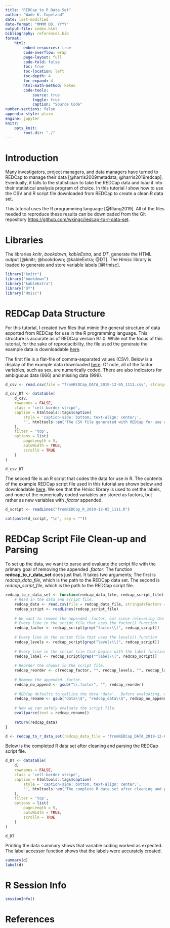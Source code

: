 ```yaml
---
title: "REDCap to R Data Set"
author: "Wade K. Copeland"
date: last-modified
date-format: "MMMM DD, YYYY"
output-file: index.html
bibliography: references.bib
format:
    html:
        embed-resources: true
        code-overflow: wrap
        page-layout: full
        code-fold: false
        toc: true
        toc-location: left
        toc-depth: 4
        toc-expand: 4
        html-math-method: katex
        code-tools:
            source: true
            toggle: true
            caption: "Source Code"
number-sections: false
appendix-style: plain
engine: jupyter
knitr:
    opts_knit:
        root.dir: "./"
---
```


# Introduction

Many investigators, project managers, and data managers have turned to REDCap to manage their data [@harris2009metadata; @harris2019redcap].  Eventually, it falls to the statistician to take the REDCap data and load it into their statistical analysis program of choice.  In this tutorial I show how to use the CSV and R script file downloaded from REDCap to create a clean R data set.

This tutorial uses the R programming language [@Rlang2019].  All of the files needed to reproduce these results can be downloaded from the Git repository <a href="https://github.com/wkingc/redcap-to-r-data-set" target="_blank">https://github.com/wkingc/redcap-to-r-data-set</a>.

# Libraries

The libraries <i>knitr</i>, <i>bookdown</i>, <i>kableExtra</i>, and <i>DT</i>, generate the HTML output [@knitr; @bookdown; @kableExtra; @DT].  The <i>Hmisc</i> library is loaded to generate and store variable labels [@Hmisc].

```r
library("knitr")
library("bookdown")
library("kableExtra")
library("DT")
library("Hmisc")
```

# REDCap Data Structure

For this tutorial, I created two files that mimic the general structure of data exported from REDCap for use in the R programming language.  This structure is accurate as of REDCap version 9.1.0.  While not the focus of this tutorial, for the sake of reproducibility, the file used the generate the example data is downloadable <a href="https://github.com/wkingc/redcap-to-r-data-set/blob/main/redcap_to_r_data_set.R" target="_blank">here</a>.

The first file is a flat-file of comma-separated values (CSV).  Below is a display of the example data downloaded <a href="https://github.com/wkingc/redcap-to-r-data-set/blob/main/fromREDCap_DATA_2019-12-05_1111.csv" target="_blank">here</a>.  Of note, all of the factor variables, such as sex, are numerically coded.  There are also indicators for ambiguous data (666) and missing data (999).

```r
d_csv <- read.csv(file = "fromREDCap_DATA_2019-12-05_1111.csv", stringsAsFactors = FALSE)

d_csv_DT <- datatable(
    d_csv,
    rownames = FALSE,
    class = 'cell-border stripe',
    caption = htmltools::tags$caption(
        style = 'caption-side: bottom; text-align: center;',
        '', htmltools::em('The CSV file generated with REDCap for use with the R programming language.  Of note, all of the factor variables are numerically coded.')
    ),
    filter = 'top',
    options = list(
        pageLength = 5,
        autoWidth = TRUE,
        scrollX = TRUE
    )
)

d_csv_DT
```

The second file is an R script that codes the data for use in R.  The contents of the example REDCap script file used in this tutorial are shown below and downloadable <a href="https://github.com/wkingc/redcap-to-r-data-set/blob/main/fromREDCap_R_2019-12-05_1111.R" target="_blank">here</a>.  We see that the <i>Hmisc</i> library is used to set the labels, and none of the numerically coded variables are stored as factors, but rather as new variables with <i>.factor</i> appended.

```r
d_script <- readLines("fromREDCap_R_2019-12-05_1111.R")

cat(paste(d_script, "\n", sep = ""))
```

# REDCap Script File Clean-up and Parsing

To set up the data, we want to parse and evaluate the script file with the primary goal of removing the appended <i>.factor</i>.  The function <b>redcap_to_r_data_set</b> does just that.  It takes two arguments; The first is <i>redcap_data_file</i>, which is the path to the REDCap data set.  The second is <i>redcap_script_file</i>, which is the path to the REDCap script file.

```r
redcap_to_r_data_set <- function(redcap_data_file, redcap_script_file) {
    # Read in the data and script file.
    redcap_data <- read.csv(file = redcap_data_file, stringsAsFactors = FALSE)
    redcap_script <- readLines(redcap_script_file)
    
    # We want to remove the appended .factor, but since releveling the numerically coded data erases the labels, we need to reorder the file so that the labels are last.
    # Every line in the script file that uses the factor() function
    redcap_factor <- redcap_script[grep("factor\\(", redcap_script)]
    
    # Every line in the script file that uses the levels() function
    redcap_levels <- redcap_script[grep("levels\\(", redcap_script)]
    
    # Every line in the script file that begins with the label function
    redcap_label <- redcap_script[grep("^label\\(", redcap_script)]
    
    # Reorder the chunks in the script file.
    redcap_reorder <- c(redcap_factor, "", redcap_levels, "", redcap_label)
    
    # Remove the appended .factor.
    redcap_no_append <- gsub("\\.factor", "", redcap_reorder)
    
    # REDCap defaults to calling the data 'data'.  Before evaluating, we need to change this to what the data is named here.
    redcap_rename <- gsub("data\\$", "redcap_data\\$", redcap_no_append)
    
    # Now we can safely evaluate the script file.
    eval(parse(text = redcap_rename))
    
    return(redcap_data)
}

d <- redcap_to_r_data_set(redcap_data_file = "fromREDCap_DATA_2019-12-05_1111.csv", redcap_script_file = "fromREDCap_R_2019-12-05_1111.R")
```

Below is the completed R data set after cleaning and parsing the REDCap script file.

```r
d_DT <- datatable(
    d,
    rownames = FALSE,
    class = 'cell-border stripe',
    caption = htmltools::tags$caption(
        style = 'caption-side: bottom; text-align: center;',
        '', htmltools::em('The complete R data set after cleaning and parsing the REDCap script file.')
    ),
    filter = 'top',
    options = list(
        pageLength = 5,
        autoWidth = TRUE,
        scrollX = TRUE
    )
)

d_DT
```

Printing the data summary shows that variable coding worked as expected.  The label accessor function shows that the labels were accurately created.

```r
summary(d)
label(d)
```

# R Session Info

```r
sessionInfo()
```

# References

